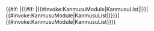 <includeonly>{{#if: {{{1|}}}|{{#if: {{{2|}}}|{{#invoke:KanmusuModule|KanmusuList|{{{1}}}|{{{2}}}}}|{{#invoke:KanmusuModule|KanmusuList|{{{1}}}}}}}|{{#invoke:KanmusuModule|KanmusuList}}}}</includeonly><noinclude><!--PLEASE DO NOT ADD DOCUMENTATION/CATEGORIES/INTERWIKIS HERE-->
{{Documentation}}
<!--MAKE ADDITIONS TO THE /doc SUBPAGE INSTEAD, THANKS--></noinclude>